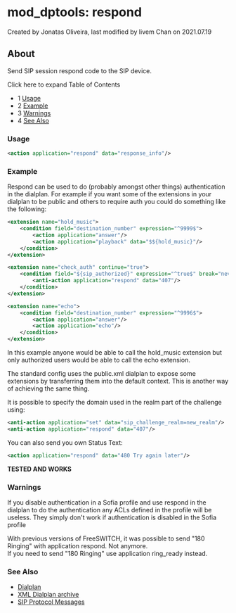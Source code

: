 
# mod_dptools: respond 

 Created by  Jonatas Oliveira, last modified by  livem Chan on 2021.07.19

## About

Send SIP session respond code to the SIP device.

Click here to expand Table of Contents

* 1 [Usage](#usage)
* 2 [Example](#example)
* 3 [Warnings](#warnings)
* 4 [See Also](#see-also)

### Usage

```xml
<action application="respond" data="response_info"/>
```

### Example

Respond can be used to do (probably amongst other things) authentication in the dialplan. For example if you want some of the extensions in your dialplan to be public and others to require auth you could do something like the following:

```xml
<extension name="hold_music">
	<condition field="destination_number" expression="^9999$">
		<action application="answer"/>
		<action application="playback" data="$${hold_music}"/>
	</condition>
</extension>

<extension name="check_auth" continue="true"> 
	<condition field="${sip_authorized}" expression="^true$" break="never"> 
		<anti-action application="respond" data="407"/> 
	</condition> 
</extension>

<extension name="echo">
	<condition field="destination_number" expression="^9996$">
		<action application="answer"/>
		<action application="echo"/>
	</condition>
</extension>
```

In this example anyone would be able to call the hold\_music extension but only authorized users would be able to call the echo extension.

The standard config uses the public.xml dialplan to expose some extensions by transferring them into the default context. This is another way of achieving the same thing.

It is possible to specify the domain used in the realm part of the challenge using:

```xml
<anti-action application="set" data="sip_challenge_realm=new_realm"/> 
<anti-action application="respond" data="407"/>
```

You can also send you own Status Text:

```xml
<action application="respond" data="480 Try again later"/>
```

**TESTED AND WORKS**

### Warnings

If you disable authentication in a Sofia profile and use respond in the dialplan to do the authentication any ACLs defined in the profile will be useless. They simply don't work if authentication is disabled in the Sofia profile

With previous versions of FreeSWITCH, it was possible to send "180 Ringing" with application respond. Not anymore.  
If you need to send "180 Ringing" use application ring\_ready instead.

### See Also

* [Dialplan](../../Dialplan/index.mdx#0-about)
* [XML Dialplan archive](../../Dialplan/XML-Dialplan-archive_6586601.mdx#about)
* [SIP Protocol Messages](../../Troubleshooting-Debugging/SIP-Protocol-Messages_1048971.mdx#about)

  

